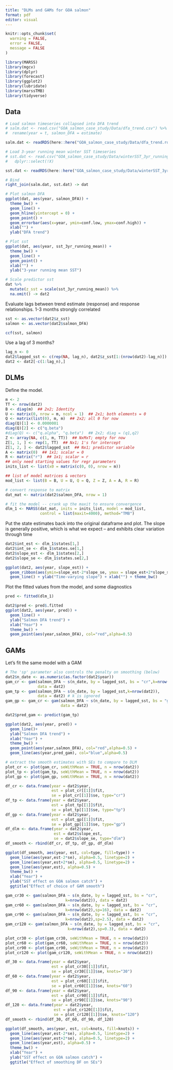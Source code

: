 ```yaml
---
title: "DLMs and GAMs for GOA salmon"
format: pdf
editor: visual
---
```


```r

knitr::opts_chunk$set(
  warning = FALSE,  
  error = FALSE,    
  message = FALSE
)

```

```r
library(MARSS)
library(mgcv)
library(dplyr)
library(forecast)
library(ggplot2)
library(lubridate)
library(marssTMB)
library(tidyverse)
```

## Data

```r
# Load salmon timeseries collapsed into DFA trend
# salm.dat <- read.csv("GOA_salmon_case_study/Data/dfa_trend.csv") %>%
#  rename(year = t, salmon_DFA = estimate)

salm.dat <- readRDS(here::here("GOA_salmon_case_study/Data/dfa_trend.rds")) 

# Load 3-year running mean winter SST timeseries
# sst.dat <- read.csv("GOA_salmon_case_study/Data/winterSST_3yr_running_mean.csv") %>%
#   dplyr::select(!X)

sst.dat <- readRDS(here::here("GOA_salmon_case_study/Data/winterSST_3yr_running_mean.rds")) 

# Bind
right_join(salm.dat, sst.dat) -> dat

# Plot salmon DFA
ggplot(dat, aes(year, salmon_DFA)) +
  theme_bw() +
  geom_line() +
  geom_hline(yintercept = 0) +
  geom_point() +
  geom_errorbar(aes(x=year, ymin=conf.low, ymax=conf.high)) +
  xlab("") +
  ylab("DFA trend")

# Plot sst
ggplot(dat, aes(year, sst_3yr_running_mean)) +
  theme_bw() +
  geom_line() +
  geom_point() +
  xlab("") +
  ylab("3-year running mean SST")

# Scale predictor sst
dat %>%
  mutate(z_sst = scale(sst_3yr_running_mean)) %>%
  na.omit() -> dat2 

```

Evaluate lags between trend estimate (response) and response relationships. 1-3 months strongly correlated

```r

sst <- as.vector(dat2$z_sst)
salmon <- as.vector(dat2$salmon_DFA)

ccf(sst, salmon)
```

Use a lag of 3 months?

```r
lag_n <- 0
dat2$lagged_sst <- c(rep(NA, lag_n), dat2$z_sst[1:(nrow(dat2)-lag_n)]) 
dat2 <- dat2[-c(1:lag_n),]
```

## DLMs

Define the model.

```r

m <- 2
TT <- nrow(dat2)
B <- diag(m)  ## 2x2; Identity
U <- matrix(0, nrow = m, ncol = 1)  ## 2x1; both elements = 0
Q <- matrix(list(0), m, m)  ## 2x2; all 0 for now
diag(Q)[1] <- 0.0000001
diag(Q)[2] <- c("q.beta")
#diag(Q) <- c("q.alpha", "q.beta")  ## 2x2; diag = (q1,q2)
Z <- array(NA, c(1, m, TT))  ## NxMxT; empty for now
Z[1, 1, ] <- rep(1, TT)  ## Nx1; 1's for intercept
Z[1, 2, ] <- dat2$lagged_sst  ## Nx1; predictor variable
A <- matrix(0)  ## 1x1; scalar = 0
R <- matrix("r")  ## 1x1; scalar = r
## only need starting values for regr parameters
inits_list <- list(x0 = matrix(c(0, 0), nrow = m))

## list of model matrices & vectors
mod_list <- list(B = B, U = U, Q = Q, Z = Z, A = A, R = R)

# convert response to matrix
dat_mat <- matrix(dat2$salmon_DFA, nrow = 1)

# fit the model -- crank up the maxit to ensure convergence
dlm_1 <- MARSS(dat_mat, inits = inits_list, model = mod_list,
               control = list(maxit=4000), method="TMB")
```

Put the state estimates back into the original dataframe and plot. The slope is generally positive, which is what we expect – and exhibits clear variation through time

```r
dat2$int_est <- dlm_1$states[1,]
dat2$int_se <- dlm_1$states.se[1,]
dat2$slope_est <- dlm_1$states[2,]
dat2$slope_se <- dlm_1$states.se[2,]

ggplot(dat2, aes(year, slope_est)) + 
  geom_ribbon(aes(ymin=slope_est-2*slope_se, ymax = slope_est+2*slope_se), alpha=0.6) + 
  geom_line() + ylab("Time-varying slope") + xlab("") + theme_bw()
```

Plot the fitted values from the model, and some diagnostics

```r
pred <- fitted(dlm_1)

dat2$pred <- pred$.fitted
ggplot(dat2, aes(year, pred)) + 
  geom_line() + 
  ylab("Salmon DFA trend") + 
  xlab("Year") + 
  theme_bw() + 
  geom_point(aes(year,salmon_DFA), col="red",alpha=0.5)
```

## GAMs

Let's fit the same model with a GAM

```r
# The 'sp' parameter also controls the penalty on smoothing (below)
dat2$n_date <- as.numeric(as.factor(dat2$year))
gam_cr <- gam(salmon_DFA ~ s(n_date, by = lagged_sst, bs = "cr",k=nrow(dat2)), 
              data = dat2)
gam_tp <- gam(salmon_DFA ~ s(n_date, by = lagged_sst,k=nrow(dat2)), 
              data = dat2) # k is ignored
gam_gp <- gam_cr <- gam(salmon_DFA ~ s(n_date, by = lagged_sst, bs = "gp",k=nrow(dat2)), 
                        data = dat2)

dat2$pred_gam <- predict(gam_tp)

ggplot(dat2, aes(year, pred)) + 
  geom_line()+
  ylab("Salmon DFA trend") + 
  xlab("Year") + 
  theme_bw() + 
  geom_point(aes(year,salmon_DFA), col="red",alpha=0.5) + 
  geom_line(aes(year,pred_gam), col="blue",alpha=0.5)

# extract the smooth estimates with SEs to compare to DLM
plot_cr <- plot(gam_cr, seWithMean = TRUE, n = nrow(dat2))
plot_tp <- plot(gam_tp, seWithMean = TRUE, n = nrow(dat2))
plot_gp <- plot(gam_gp, seWithMean = TRUE, n = nrow(dat2))

df_cr <- data.frame(year = dat2$year, 
                    est = plot_cr[[1]]$fit, 
                    se = plot_cr[[1]]$se, type="cr")
df_tp <- data.frame(year = dat2$year, 
                    est = plot_tp[[1]]$fit, 
                    se = plot_tp[[1]]$se, type="tp")
df_gp <- data.frame(year = dat2$year, 
                    est = plot_gp[[1]]$fit, 
                    se = plot_gp[[1]]$se, type="gp")
df_dlm <- data.frame(year = dat2$year, 
                     est = dat2$slope_est, 
                     se = dat2$slope_se, type="dlm")
df_smooth <- rbind(df_cr, df_tp, df_gp, df_dlm)

ggplot(df_smooth, aes(year, est, col=type, fill=type)) + 
  geom_line(aes(year,est-2*se), alpha=0.5, linetype=2) + 
  geom_line(aes(year,est+2*se), alpha=0.5, linetype=2) + 
  geom_line(aes(year,est), alpha=0.5) + 
  theme_bw() + 
  xlab("Year") + 
  ylab("SST effect on GOA salmon catch") + 
  ggtitle("Effect of choice of GAM smooth")

gam_cr30 <- gam(salmon_DFA ~ s(n_date, by = lagged_sst, bs = "cr",
                          k=nrow(dat2)), data = dat2)
gam_cr60 <- gam(salmon_DFA ~ s(n_date, by = lagged_sst, bs = "cr",
                          k=nrow(dat2),sp=16), data = dat2)
gam_cr90 <- gam(salmon_DFA ~ s(n_date, by = lagged_sst, bs = "cr",
                          k=nrow(dat2),sp=2.5), data = dat2)
gam_cr120 <- gam(salmon_DFA ~ s(n_date, by = lagged_sst, bs = "cr",
                           k=nrow(dat2),sp=0.3), data = dat2)

plot_cr30 <- plot(gam_cr30, seWithMean = TRUE, n = nrow(dat2))
plot_cr60 <- plot(gam_cr60, seWithMean = TRUE, n = nrow(dat2))
plot_cr90 <- plot(gam_cr90, seWithMean = TRUE, n = nrow(dat2))
plot_cr120 <- plot(gam_cr120, seWithMean = TRUE, n = nrow(dat2))

df_30 <- data.frame(year = dat2$year,  
                    est = plot_cr30[[1]]$fit, 
                    se = plot_cr30[[1]]$se, knots="30")
df_60 <- data.frame(year = dat2$year,  
                    est = plot_cr60[[1]]$fit, 
                    se = plot_cr60[[1]]$se, knots="60")
df_90 <- data.frame(year = dat2$year,  
                    est = plot_cr90[[1]]$fit, 
                    se = plot_cr90[[1]]$se, knots="90")
df_120 <- data.frame(year = dat2$year,  
                     est = plot_cr120[[1]]$fit, 
                     se = plot_cr120[[1]]$se, knots="120")
df_smooth <- rbind(df_30, df_60, df_90, df_120)

ggplot(df_smooth, aes(year, est, col=knots, fill=knots)) + 
  geom_line(aes(year,est-2*se), alpha=0.5, linetype=2) + 
  geom_line(aes(year,est+2*se), alpha=0.5, linetype=2) + 
  geom_line(aes(year,est), alpha=0.5) + 
  theme_bw() + 
  xlab("Year") + 
  ylab("SST effect on GOA salmon catch") + 
  ggtitle("Effect of smoothing DF on SEs")

```
